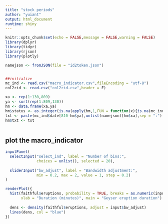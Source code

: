 ```yaml
---
title: "stock periods"
author: "yuiant"
output: html_document
runtime: shiny
---
```


```r
knitr::opts_chunk$set(echo = FALSE,message = FALSE,warning = FALSE)
library(dplyr)
library(tidyr)
library(rjson)
library(plotly)

namejson <- fromJSON(file = "id2token.json")


##initialize
mc_ind <- read.csv("macro_indicator.csv",fileEncoding = "utf-8")
col2rid <- read.csv("col2rid.csv",header = F)

xa <- rep(1:130,809)
ya <- sort(rep(1:809,130))
hm <- data.frame(xa,ya)
hm$status <- as.integer(is.na(apply(hm,1,FUN = function(x){is.na(mc_ind[810-x[2],2+x[1]])})))
txt <- paste(mc_ind$date[810-hm$ya],unlist(namejson)[hm$xa],sep = ":")
hm$txt <- txt



```


## plot the macro_indicator


```r
inputPanel(
  selectInput("select_ind", label = "Number of bins:",
              choices = unlist(), selected = 20),
  
  sliderInput("bw_adjust", label = "Bandwidth adjustment:",
              min = 0.2, max = 2, value = 1, step = 0.2)
)

renderPlot({
  hist(faithful$eruptions, probability = TRUE, breaks = as.numeric(input$n_breaks),
       xlab = "Duration (minutes)", main = "Geyser eruption duration")
  
  dens <- density(faithful$eruptions, adjust = input$bw_adjust)
  lines(dens, col = "blue")
})
```







